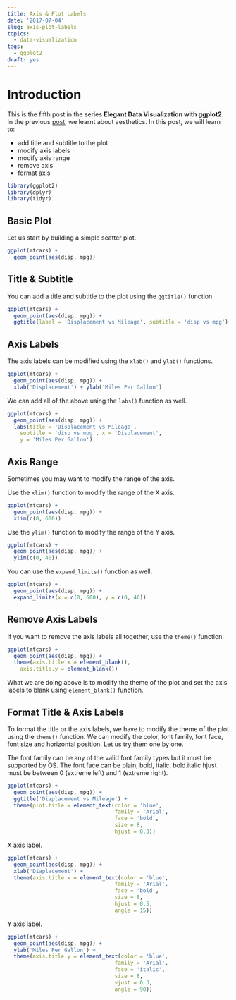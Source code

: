 ```yaml
---
title: Axis & Plot Labels
date: '2017-07-04'
slug: axis-plot-labels
topics:
  - data-visualization
tags:
  - ggplot2
draft: yes
---
```


# Introduction

This is the fifth post in the series **Elegant Data Visualization with ggplot2**. In the previous [post](https://rsquaredacademy.github.io/blog/post/ggplot2-introduction-to-aesthetics/), we learnt about aesthetics. In this post, we will learn to:

- add title and subtitle to the plot
- modify axis labels
- modify axis range
- remove axis
- format axis

```r
library(ggplot2)
library(dplyr)
library(tidyr)
```

## Basic Plot

Let us start by building a simple scatter plot. 

```r
ggplot(mtcars) +
  geom_point(aes(disp, mpg))
```

## Title & Subtitle

You can add a title and subtitle to the plot using the `ggtitle()` function.

```r
ggplot(mtcars) +
  geom_point(aes(disp, mpg)) +
  ggtitle(label = 'Displacement vs Mileage', subtitle = 'disp vs mpg')
```



## Axis Labels

The axis labels can be modified using the `xlab()` and `ylab()` functions.

```r
ggplot(mtcars) +
  geom_point(aes(disp, mpg)) +
  xlab('Displacement') + ylab('Miles Per Gallon')
```

We can add all of the above using the `labs()` function as well.

```r
ggplot(mtcars) +
  geom_point(aes(disp, mpg)) +
  labs(title = 'Displacement vs Mileage',
    subtitle = 'disp vs mpg', x = 'Displacement',
    y = 'Miles Per Gallon')
```

## Axis Range

Sometimes you may want to modify the range of the axis. 

Use the `xlim()` function to modify the range of the X axis.

```r
ggplot(mtcars) +
  geom_point(aes(disp, mpg)) +
  xlim(c(0, 600))
```

Use the `ylim()` function to modify the range of the Y axis.

```r
ggplot(mtcars) +
  geom_point(aes(disp, mpg)) +
  ylim(c(0, 40))
```

You can use the `expand_limits()` function as well.

```r
ggplot(mtcars) +
  geom_point(aes(disp, mpg)) +
  expand_limits(x = c(0, 600), y = c(0, 40))
```

## Remove Axis Labels

If you want to remove the axis labels all together, use the `theme()` function.

```r
ggplot(mtcars) +
  geom_point(aes(disp, mpg)) +
  theme(axis.title.x = element_blank(),
    axis.title.y = element_blank())
```

What we are doing above is to modify the theme of the plot and set the axis labels to blank using
`element_blank()` function.


## Format Title & Axis Labels

To format the title or the axis labels, we have to modify the theme of the plot using the `theme()` function.
We can modify the color, font family, font face, font size and horizontal position. Let us try them one by one.

The font family can be any of the valid font family types but it must be supported by OS.
The font face can be plain, bold, italic, bold.italic
hjust must be between 0 (extreme left) and 1 (extreme right). 

```r
ggplot(mtcars) +
  geom_point(aes(disp, mpg)) +
  ggtitle('Diaplacement vs Mileage') +
  theme(plot.title = element_text(color = 'blue',
                                  family = 'Arial',
                                  face = 'bold',
                                  size = 8,
                                  hjust = 0.3))
```

X axis label.

```r
ggplot(mtcars) +
  geom_point(aes(disp, mpg)) +
  xlab('Diaplacement') +
  theme(axis.title.x = element_text(color = 'blue',
                                  family = 'Arial',
                                  face = 'bold',
                                  size = 8,
                                  hjust = 0.5,
                                  angle = 15))
```


Y axis label.

```r
ggplot(mtcars) +
  geom_point(aes(disp, mpg)) +
  ylab('Miles Per Gallon') +
  theme(axis.title.y = element_text(color = 'blue',
                                  family = 'Arial',
                                  face = 'italic',
                                  size = 8,
                                  vjust = 0.3,
                                  angle = 90))
```






















